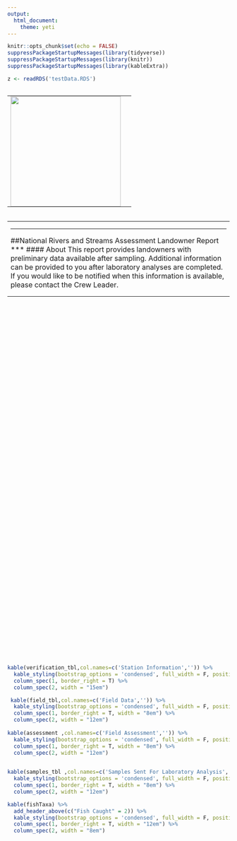 ```yaml
---
output:   
  html_document:
    theme: yeti
---
```


<style type="text/css" media="all">
@page WordSection1
	{size:8.5in 11.0in;
	margin:1.0in 1.0in 1.0in 1.0in;}
div.WordSection1
	{page:WordSection1;}
	
	<body style="-webkit-print-color-adjust:exact;">"
</style>


```r
knitr::opts_chunk$set(echo = FALSE)
suppressPackageStartupMessages(library(tidyverse))
suppressPackageStartupMessages(library(knitr))
suppressPackageStartupMessages(library(kableExtra))

z <- readRDS('testData.RDS')

```

<div class=WordSection1>

<div class='titleSection'>

<table class=MsoTableGrid; cellspacing=0; cellpadding=0; style='border-collapse:collapse; border:none; float: left;'>
 <tr>
  <td valign=top style='width:200pt;  padding:0in 5.4pt 0in 5.4pt'>
  <img src='NRSA logo_sm.png' width="250"  />
  </td>
 </tr>
</table>
<br>


<table class=MsoTableGrid; cellspacing=0; cellpadding=0; style='border-collapse:collapse; border:none; float: right;'>
 <tr>
  <td valign=top style='width:450pt;  padding:0in 5.4pt 0in 5.4pt'>
***
##National Rivers and Streams Assessment Landowner Report
***
#### About
This report provides landowners with preliminary data available after sampling. Additional information can be provided to you after laboratory analyses are completed. If you would like to be notified when this information is available, please contact the Crew Leader.

  </td>
 </tr>
</table>
</div>
</div>

<br><br><br><br><br><br><br><br><br><br><br><br><br>


```r
verification <- dplyr::filter(z[['VERIFICATION']], PARAMETER %in% c('SITE_ID','VISIT_NO', "DATE_COL","LOC_NAME","CREW",
                                                                    "ACTUAL_LAT_DD","ACTUAL_LON_DD","VALXSITE",'ADD_SITE_CHAR',
                                                                    "GEN_COM","DRCTNS","RCHWIDTH","TRCHLEN","CREW_LEADER")) %>%
  select(PARAMETER, RESULT)
verification_tbl <- filter(verification, !(PARAMETER %in% c('ACTUAL_LAT_DD','ACTUAL_LON_DD',
                                                            "CREW","DRCTNS","RCHWIDTH" ))) %>%
  mutate(PARAMETER = dplyr::recode(PARAMETER, "SITE_ID"='Site ID',"VISIT_NO"='Visit Number',
                                   "DATE_COL"='Sample Date',
                                   "LOC_NAME"='Location',"VALXSITE"='Sample Type', 
                                       "ADD_SITE_CHAR"='Site Characteristics',
                                       "GEN_COM"='General Site Comments',"TRCHLEN"= 'Reach Length' ,
                                       "CREW_LEADER"='Crew Leader')) 

 ## Field parameters
field <- dplyr::filter(z[['FIELD']], PARAMETER %in% c("DO_DISPLAYED_UNITS" ,"LOCATION","TIME" ,"DO","TEMPERATURE" ,
                                                      "PH","CONDUCTIVITY","CORRECTED")) 
DOunits <- as.character(filter(field, PARAMETER =='DO_DISPLAYED_UNITS')$RESULT)
CONDUCTIVITYunits <- ifelse(as.character(filter(field, PARAMETER == 'CORRECTED')$RESULT)=='Y', 'μS/cm @ 25C','μS/cm')

field_tbl <- filter(field, PARAMETER %in% c('TEMPERATURE','DO','PH', 'CONDUCTIVITY')) %>%
  dplyr::select(PARAMETER, RESULT) %>%
  mutate(group = PARAMETER, #for rearranging
         RESULT = ifelse(PARAMETER == 'DO', paste(RESULT,DOunits,sep=' '),RESULT),
         RESULT = ifelse(PARAMETER == 'TEMPERATURE', paste(RESULT,'C',sep=' '),RESULT),
         RESULT = ifelse(PARAMETER == 'CONDUCTIVITY', paste(RESULT,CONDUCTIVITYunits,sep=' '),RESULT)) %>%
  mutate(group = recode(group, 'TEMPERATURE'=1, 'DO'=2, 'PH'=3,'CONDUCTIVITY'=4),
         PARAMETER = recode(PARAMETER,'TEMPERATURE'='Temperature', 'DO'='Dissolved Oxygen', 'PH'='pH','CONDUCTIVITY'='Conductivity')) %>%
  arrange(group) %>%
  dplyr::select(-group)

## Assessment info
assessment <- dplyr::filter(z[['ASSESSMENT']], PARAMETER %in% c('WEATHER','CONDITIONS','OBSERVATIONS','BEAVER_FLOW_MOD')) %>% 
  dplyr::select(PARAMETER, RESULT) %>%
  mutate(PARAMETER = recode(PARAMETER,"BEAVER_FLOW_MOD"='Beaver Flow Modifications', 
                            "WEATHER"= 'Weather',"CONDITIONS"= 'Conditions',"OBSERVATIONS" = 'Observations'),
         group = PARAMETER) %>%
  mutate(group= recode(group, 'Beaver Flow Modifications'=4,'Weather'= 1,'Conditions'= 2,'Observations' = 3)) %>%
  arrange(group) %>%
  dplyr::select(-group) %>%
  filter(PARAMETER!='Conditions')

## samples collected
# generic samples and description
samples <- tibble(Sample = c('CHEM', 'WCHL', 'PERI', 'PCHL', 'PBIO', 'PDNA', 'MICX', 'MICZ', 'ENTE'),
                      `Sample Name` = c('Water Chemistry','Chlorophyll a','Periphyton','Periphyton','Periphyton','Periphyton',
                                        "Microcystin & Cylindrospermopsin", "Microcystin & Cylindrospermopsin",'Enterococci'),
                      Description = c('Analyzed for nutrients, basic anions & cations, turbidity, organic carbon, etc.',
                                      'more explanation','...','...','...','...','...','...','...'))
# filter to only what was collected
samplesTaken <- unique(z[['SAMPLES']]$SAMPLE_TYPE)[!(unique(z[['SAMPLES']]$SAMPLE_TYPE) %in% 'SAMP')]
samples_tbl <- filter(samples, Sample %in% samplesTaken) %>%
  distinct(`Sample Name`, .keep_all=TRUE) %>%
  dplyr::select(`Sample Name`, Description)


## Fish 
fishTaxa <- dplyr::filter(z[['FISH']], SAMPLE_TYPE == 'FISH') %>%
  dplyr::select(LINE, PARAMETER, RESULT) 
# First get fish counts
fishCounts <- filter(fishTaxa, str_detect(PARAMETER, "COUNT_")) %>%
  group_by(LINE) %>%
   summarise(Count = sum(as.numeric(RESULT)))
# then fix taxa and join
fishTaxa <- filter(fishTaxa,  PARAMETER == 'NAME_COM') %>%
  rename(`Common Name` = RESULT) %>%
  left_join(fishCounts, by= 'LINE') %>%
  dplyr::select(`Common Name`, Count) %>%
  arrange(desc(Count))
```
  
```r
kable(verification_tbl,col.names=c('Station Information','')) %>%
  kable_styling(bootstrap_options = 'condensed', full_width = F, position = "float_left") %>%
  column_spec(1, border_right = T) %>%
  column_spec(2, width = "15em")

 kable(field_tbl,col.names=c('Field Data','')) %>%
  kable_styling(bootstrap_options = 'condensed', full_width = F, position = "float_left") %>%
  column_spec(1, border_right = T, width = "8em") %>%
  column_spec(2, width = "12em")
 
kable(assessment ,col.names=c('Field Assessment','')) %>%
  kable_styling(bootstrap_options = 'condensed', full_width = F, position = "float_left") %>%
  column_spec(1, border_right = T, width = "8em") %>%
  column_spec(2, width = "12em")
  
```


```r
kable(samples_tbl ,col.names=c('Samples Sent For Laboratory Analysis','')) %>%
  kable_styling(bootstrap_options = 'condensed', full_width = F, position = "float_left") %>%
  column_spec(1, border_right = T, width = "8em") %>%
  column_spec(2, width = "12em")

kable(fishTaxa) %>%
  add_header_above(c("Fish Caught" = 2)) %>%
  kable_styling(bootstrap_options = 'condensed', full_width = F, position = "float_left") %>%
  column_spec(1, border_right = T, width = "12em") %>%
  column_spec(2, width = "8em")

```


